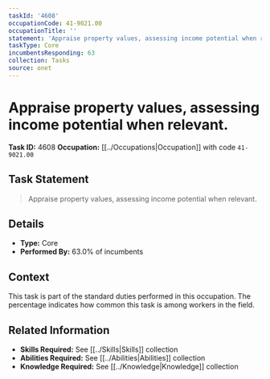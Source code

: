 ```yaml
---
taskId: '4608'
occupationCode: 41-9021.00
occupationTitle: ''
statement: 'Appraise property values, assessing income potential when relevant.'
taskType: Core
incumbentsResponding: 63
collection: Tasks
source: onet
---
```

# Appraise property values, assessing income potential when relevant.

**Task ID:** 4608
**Occupation:** [[../Occupations|Occupation]] with code `41-9021.00`

## Task Statement

> Appraise property values, assessing income potential when relevant.

## Details

- **Type:** Core
- **Performed By:** 63.0% of incumbents

## Context

This task is part of the standard duties performed in this occupation. The percentage indicates how common this task is among workers in the field.

## Related Information

- **Skills Required:** See [[../Skills|Skills]] collection
- **Abilities Required:** See [[../Abilities|Abilities]] collection
- **Knowledge Required:** See [[../Knowledge|Knowledge]] collection
